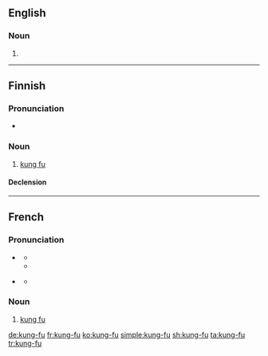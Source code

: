 ==English==

===Noun===
{{en-noun|-}}

# {{alternative spelling of|kung fu|lang=en}}

----

==Finnish==

===Pronunciation===
* {{IPA|/ˈkuŋˌfuː/|lang=fi}}

===Noun===
{{fi-noun}}

# [[kung fu]]

====Declension====
{{fi-decl-rosé|kung-fu|a}}

----

==French==

===Pronunciation===
* {{a|France}} {{IPA|/kuŋ.fu/|lang=fr}}
** {{audio|Fr-Normandie-kung-fu.ogg|Audio (France)|lang=fr}}
** {{audio|Fr-kung-fu.ogg|Audio (France)|lang=fr}}
* {{a|Quebec}} {{IPA|/kɔŋ.fu/|lang=fr}}
** {{audio|Qc-kung-fu.oga|Audio (Quebec)|lang=fr}}

===Noun===
{{fr-noun|m|-}}

# [[kung fu]]

[[de:kung-fu]]
[[fr:kung-fu]]
[[ko:kung-fu]]
[[simple:kung-fu]]
[[sh:kung-fu]]
[[ta:kung-fu]]
[[tr:kung-fu]]